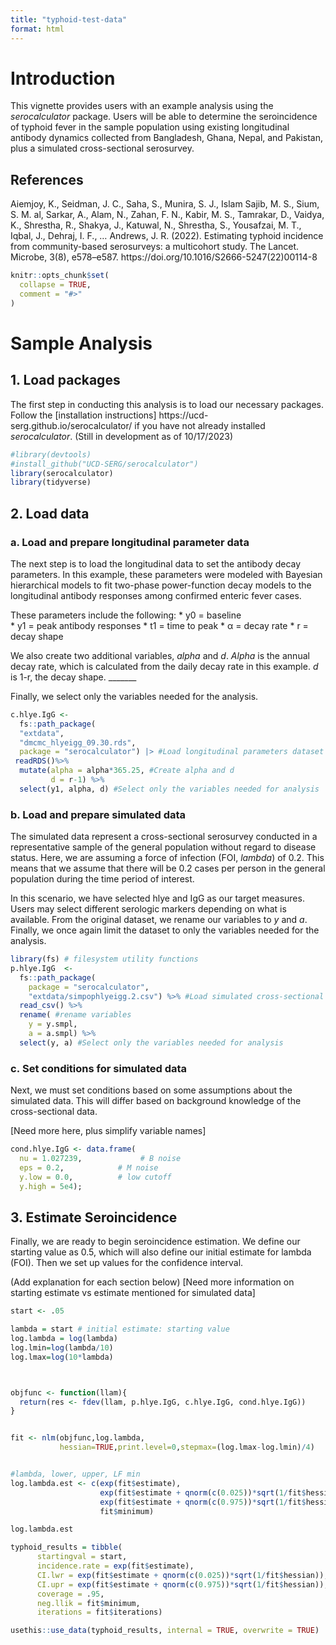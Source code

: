 ```yaml
---
title: "typhoid-test-data"
format: html
---
```


# Introduction

This vignette provides users with an example analysis using the *serocalculator* package. Users will be able to determine the seroincidence of typhoid fever in the sample population using existing longitudinal antibody dynamics collected from Bangladesh, Ghana, Nepal, and Pakistan, plus a simulated cross-sectional serosurvey. 

## References
Aiemjoy, K., Seidman, J. C., Saha, S., Munira, S. J., Islam Sajib, M. S., Sium, S. M. al, Sarkar, A., Alam, N., Zahan, F. N., Kabir, M. S., Tamrakar, D., Vaidya, K., Shrestha, R., Shakya, J., Katuwal, N., Shrestha, S., Yousafzai, M. T., Iqbal, J., Dehraj, I. F., … Andrews, J. R. (2022). Estimating typhoid incidence from community-based serosurveys: a multicohort study. The Lancet. Microbe, 3(8), e578–e587. https://doi.org/10.1016/S2666-5247(22)00114-8



```r
knitr::opts_chunk$set(
  collapse = TRUE,
  comment = "#>"
)
```
# Sample Analysis
## 1. Load packages
The first step in conducting this analysis is to load our necessary packages. Follow the [installation instructions] https://ucd-serg.github.io/serocalculator/ if you have not already installed *serocalculator*. (Still in development as of 10/17/2023)

```r

#library(devtools)
#install_github("UCD-SERG/serocalculator")
library(serocalculator)
library(tidyverse)
```

## 2. Load data
### a. Load and prepare longitudinal parameter data
The next step is to load the longitudinal data to set the antibody decay parameters. In this example, these parameters were modeled with Bayesian hierarchical models to fit two-phase power-function decay models to the longitudinal antibody responses among confirmed enteric fever cases.

These parameters include the following:
* y0 = baseline  
* y1 = peak antibody responses 
* t1 = time to peak 
* α = decay rate
* r = decay shape 

We also create two additional variables, *alpha* and *d*. *Alpha* is the annual decay rate, which is calculated from the daily decay rate in this example. *d* is 1-r, the decay shape. _______ 

Finally, we select only the variables needed for the analysis. 

```r
c.hlye.IgG <- 
  fs::path_package(                          
  "extdata", 
  "dmcmc_hlyeigg_09.30.rds", 
  package = "serocalculator") |> #Load longitudinal parameters dataset
 readRDS()%>%
  mutate(alpha = alpha*365.25, #Create alpha and d 
         d = r-1) %>%
  select(y1, alpha, d) #Select only the variables needed for analysis
```

### b. Load and prepare simulated data 
The simulated data represent a cross-sectional serosurvey conducted in a representative sample of the general population without regard to disease status. Here, we are assuming a force of infection (FOI, *lambda*) of 0.2. This means that we assume that there will be 0.2 cases per person in the general population during the time period of interest. 

In this scenario, we have selected hlye and IgG as our target measures. Users may select different serologic markers depending on what is available. From the original dataset, we rename our variables to *y* and *a*. Finally, we once again limit the dataset to only the variables needed for the analysis. 

``` r
library(fs) # filesystem utility functions
p.hlye.IgG  <- 
  fs::path_package(
    package = "serocalculator", 
    "extdata/simpophlyeigg.2.csv") %>% #Load simulated cross-sectional dataset
  read_csv() %>%
  rename( #rename variables
    y = y.smpl,
    a = a.smpl) %>% 
  select(y, a) #Select only the variables needed for analysis
```


### c. Set conditions for simulated data
Next, we must set conditions based on some assumptions about the simulated data. This will differ based on background knowledge of the cross-sectional data. 

[Need more here, plus simplify variable names]

``` r
cond.hlye.IgG <- data.frame(
  nu = 1.027239,             # B noise
  eps = 0.2,            # M noise
  y.low = 0.0,          # low cutoff
  y.high = 5e4); 
```


## 3. Estimate Seroincidence
Finally, we are ready to begin seroincidence estimation. We define our starting value as 0.5, which will also define our initial estimate for lambda (FOI). Then we set up values for the confidence interval. 

(Add explanation for each section below)
[Need more information on starting estimate vs estimate mentioned for simulated data]


```r
start <- .05

lambda = start # initial estimate: starting value
log.lambda = log(lambda)
log.lmin=log(lambda/10)
log.lmax=log(10*lambda) 



objfunc <- function(llam){
  return(res <- fdev(llam, p.hlye.IgG, c.hlye.IgG, cond.hlye.IgG))
}


fit <- nlm(objfunc,log.lambda,
           hessian=TRUE,print.level=0,stepmax=(log.lmax-log.lmin)/4)


#lambda, lower, upper, LF min
log.lambda.est <- c(exp(fit$estimate),
                    exp(fit$estimate + qnorm(c(0.025))*sqrt(1/fit$hessian)),
                    exp(fit$estimate + qnorm(c(0.975))*sqrt(1/fit$hessian)),
                    fit$minimum)

log.lambda.est

typhoid_results = tibble(
      startingval = start,
      incidence.rate = exp(fit$estimate),
      CI.lwr = exp(fit$estimate + qnorm(c(0.025))*sqrt(1/fit$hessian)),
      CI.upr = exp(fit$estimate + qnorm(c(0.975))*sqrt(1/fit$hessian)),
      coverage = .95,
      neg.llik = fit$minimum,
      iterations = fit$iterations)

usethis::use_data(typhoid_results, internal = TRUE, overwrite = TRUE)
```
